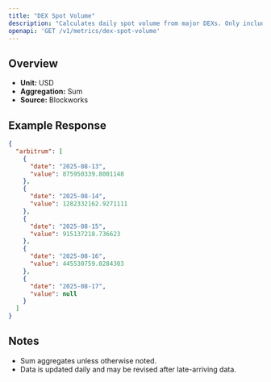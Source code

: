```yaml
---
title: "DEX Spot Volume"
description: "Calculates daily spot volume from major DEXs. Only includes volumes from fee-paying liquidity pools"
openapi: 'GET /v1/metrics/dex-spot-volume'
---
```


## Overview

- **Unit:** USD
- **Aggregation:** Sum
- **Source:** Blockworks

## Example Response

```json
{
  "arbitrum": [
    {
      "date": "2025-08-13",
      "value": 875950339.8001148
    },
    {
      "date": "2025-08-14",
      "value": 1282332162.9271111
    },
    {
      "date": "2025-08-15",
      "value": 915137218.736623
    },
    {
      "date": "2025-08-16",
      "value": 445530759.0284303
    },
    {
      "date": "2025-08-17",
      "value": null
    }
  ]
}
```

## Notes
- Sum aggregates unless otherwise noted.
- Data is updated daily and may be revised after late-arriving data.
